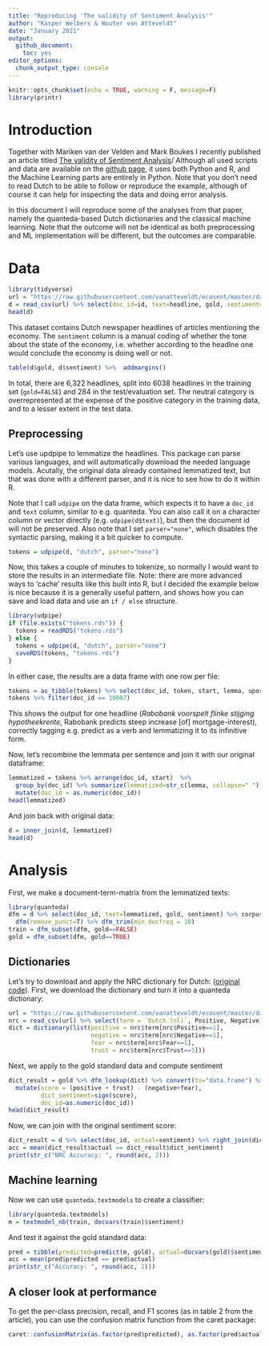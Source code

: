 ```yaml
---
title: "Reproducing 'The validity of Sentiment Analysis'"
author: "Kasper Welbers & Wouter van Atteveldt"
date: "January 2021"
output: 
  github_document:
    toc: yes
editor_options: 
  chunk_output_type: console
---
```


```r
knitr::opts_chunk$set(echo = TRUE, warning = F, message=F)
library(printr)
```

# Introduction 

Together with Mariken van der Velden and Mark Boukes I recently published an article titled [The validity of Sentiment Analysis](https://raw.githubusercontent.com/vanatteveldt/ecosent/master/report/atteveldt_sentiment.pdf)/
Although all used scripts and data are available on the [github page](https://github.com/vanatteveldt/ecosent),
it uses both Python and R, and the Machine Learning parts are entirely in Python.
Note that you don't need to read Dutch to be able to follow or reproduce the example,
although of course it can help for inspecting the data and doing error analysis.

In this document I will reproduce some of the analyses from that paper,
namely the quanteda-based Dutch dictionaries and the classical machine learning.
Note that the outcome will not be identical as both preprocessing and ML implementation will be different,
but the outcomes are comparable. 

# Data 

```r
library(tidyverse)
url = "https://raw.githubusercontent.com/vanatteveldt/ecosent/master/data/intermediate/sentences_ml.csv"
d = read_csv(url) %>% select(doc_id=id, text=headline, gold, sentiment=value)
head(d)
```

This dataset contains Dutch newspaper headlines of articles mentioning the economy. 
The `sentiment` column is a manual coding of whether the tone about the state of the economy, 
i.e. whether according to the headlne one would conclude the economy is doing well or not. 

```r
table(d$gold, d$sentiment) %>%  addmargins()
```

In total, there are 6,322 headlines, split into 6038 headlines in the training set (`gold=FALSE`) and 284 in the test/evaluation set.
The neutral category is overrepresented at the expense of the positive category in the training data,
and to a lesser extent in the test data. 

## Preprocessing

Let's use updpipe to lemmatize the headlines. 
This package can parse various languages, and will automatically download the needed language models.
Acutally, the original data already contained lemmatized text, but that was done with a different parser,
and it is nice to see how to do it within R. 

Note that I call `udpipe` on the data frame, which expects it to have a `doc_id` and `text` column,
similar to e.g. quanteda. 
You can also call it on a character column or vector directly (e.g. `udpipe(d$text)`),
but then the document id will not be preserved. 
Also note that I set `parser="none"`, which disables the syntactic parsing,  making it a bit quicker to compute. 

```r
tokens = udpipe(d, "dutch", parser="none")
```

Now, this takes a couple of minutes to tokenize, so normally I would want to store the results in an intermediate file. 
Note: there are more advanced ways to 'cache' results like this built into R, but I decided the example below is nice because it
is a generally useful pattern, and shows how you can save and load data  and use an `if / else` structure.

```r
library(udpipe)
if (file.exists("tokens.rds")) {
  tokens = readRDS("tokens.rds")
} else {
  tokens = udpipe(d, "dutch", parser="none")
  saveRDS(tokens, "tokens.rds")
}
```

In either case, the results are a data frame with one row per file:

```r
tokens = as_tibble(tokens) %>% select(doc_id, token, start, lemma, upos)
tokens %>% filter(doc_id == 10007)
```

This shows the output for one headline (*Rabobank voorspelt flinke stijging hypotheekrente*, Rabobank predicts steep increase [of] mortgage-interest),
correctly tagging e.g. predict as a verb and lemmatizing it to its infinitive form. 

Now, let's recombine the lemmata per sentence and join it with our original dataframe:

```r
lemmatized = tokens %>% arrange(doc_id, start)  %>% 
  group_by(doc_id) %>% summarize(lemmatized=str_c(lemma, collapse=" ")) %>% 
  mutate(doc_id = as.numeric(doc_id))
head(lemmatized)
```

And join back with original data:

```r
d = inner_join(d, lemmatized)
head(d)
```

# Analysis

First, we make a document-term-matrix from the lemmatized texts:

```r
library(quanteda)
dfm = d %>% select(doc_id, text=lemmatized, gold, sentiment) %>% corpus %>% 
  dfm(remove_punct=T) %>% dfm_trim(min_docfreq = 10)
train = dfm_subset(dfm, gold==FALSE)
gold = dfm_subset(dfm, gold==TRUE)
```

## Dictionaries

Let's try to download and apply the NRC dictionary for Dutch: ([original code](https://github.com/vanatteveldt/ecosent/blob/master/src/data-processing/11_apply_dictionaries_quanteda.R)).
First, we download the dictionary and turn it into a quanteda dictionary:

```r
url = "https://raw.githubusercontent.com/vanatteveldt/ecosent/master/data/raw/dictionaries/NRC-Emotion-Lexicon-v0.92-In105Languages-Nov2017Translations.csv"
nrc = read_csv(url) %>% select(term = `Dutch (nl)`, Positive, Negative, Fear, Trust) %>% filter(term != 'NO TRANSLATION')
dict = dictionary(list(positive = nrc$term[nrc$Positive==1],
                       negative = nrc$term[nrc$Negative==1],
                       fear = nrc$term[nrc$Fear==1],
                       trust = nrc$term[nrc$Trust==1]))
```

Next, we apply to the gold standard data and compute sentiment

```r
dict_result = gold %>% dfm_lookup(dict) %>% convert(to="data.frame") %>% as_tibble() %>% 
  mutate(score = (positive + trust) - (negative+fear), 
         dict_sentiment=sign(score),
         doc_id=as.numeric(doc_id))
head(dict_result)
```

Now, we can join with the original sentiment score:

```r
dict_result = d %>% select(doc_id, actual=sentiment) %>% right_join(dict_result)
acc = mean(dict_result$actual == dict_result$dict_sentiment)
print(str_c("NRC Accuracy: ", round(acc, 2)))
```

## Machine learning

Now we can use `quanteda.textmodels` to create a classifier:

```r
library(quanteda.textmodels)
m = textmodel_nb(train, docvars(train)$sentiment)
```

And test it against the gold standard data:

```r
pred = tibble(predicted=predict(m, gold), actual=docvars(gold)$sentiment)
acc = mean(pred$predicted == pred$actual)
print(str_c("Accuracy: ", round(acc, 2)))
```

## A closer look at performance

To get the per-class precision, recall, and F1 scores (as in table 2 from the article),
you can use the confusion matrix function from the caret package:

```r
caret::confusionMatrix(as.factor(pred$predicted), as.factor(pred$actual), mode="prec_recall")
```